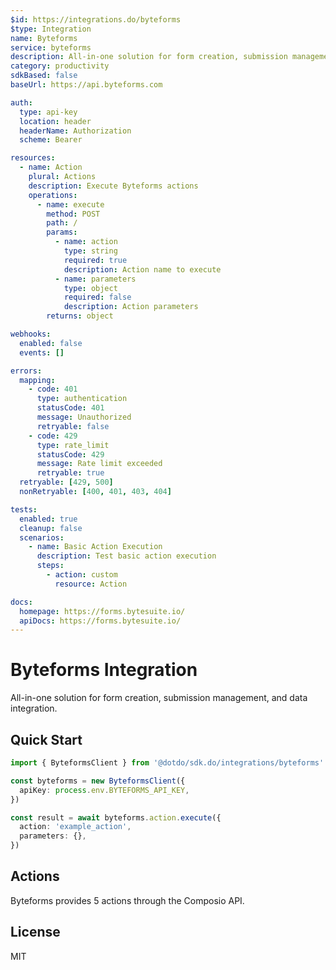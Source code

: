 ```yaml
---
$id: https://integrations.do/byteforms
$type: Integration
name: Byteforms
service: byteforms
description: All-in-one solution for form creation, submission management, and data integration.
category: productivity
sdkBased: false
baseUrl: https://api.byteforms.com

auth:
  type: api-key
  location: header
  headerName: Authorization
  scheme: Bearer

resources:
  - name: Action
    plural: Actions
    description: Execute Byteforms actions
    operations:
      - name: execute
        method: POST
        path: /
        params:
          - name: action
            type: string
            required: true
            description: Action name to execute
          - name: parameters
            type: object
            required: false
            description: Action parameters
        returns: object

webhooks:
  enabled: false
  events: []

errors:
  mapping:
    - code: 401
      type: authentication
      statusCode: 401
      message: Unauthorized
      retryable: false
    - code: 429
      type: rate_limit
      statusCode: 429
      message: Rate limit exceeded
      retryable: true
  retryable: [429, 500]
  nonRetryable: [400, 401, 403, 404]

tests:
  enabled: true
  cleanup: false
  scenarios:
    - name: Basic Action Execution
      description: Test basic action execution
      steps:
        - action: custom
          resource: Action

docs:
  homepage: https://forms.bytesuite.io/
  apiDocs: https://forms.bytesuite.io/
---
```


# Byteforms Integration

All-in-one solution for form creation, submission management, and data integration.

## Quick Start

```typescript
import { ByteformsClient } from '@dotdo/sdk.do/integrations/byteforms'

const byteforms = new ByteformsClient({
  apiKey: process.env.BYTEFORMS_API_KEY,
})

const result = await byteforms.action.execute({
  action: 'example_action',
  parameters: {},
})
```

## Actions

Byteforms provides 5 actions through the Composio API.

## License

MIT
